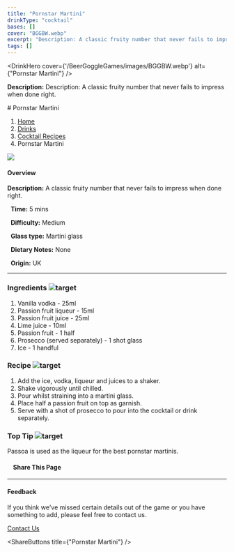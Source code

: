 ```yaml
---
title: "Pornstar Martini"
drinkType: "cocktail"
bases: []
cover: "BGGBW.webp"
excerpt: "Description: A classic fruity number that never fails to impress when done right."
tags: []
---
```



<DrinkHero
  cover={'/BeerGoggleGames/images/BGGBW.webp'}
  alt={"Pornstar Martini"}
/>

<DrinkSection title="Overview" icon="/BeerGoggleGames/images/info.webp">
<p><strong>Description:</strong> Description: A classic fruity number that never fails to impress when done right.</p>
</DrinkSection>

<DrinkSection title="Ingredients" icon="/BeerGoggleGames/images/liquor.webp">
<!-- Add ingredients -->
</DrinkSection>

<DrinkSection title="Method" icon="/BeerGoggleGames/images/question.webp">
# Pornstar Martini

1.  [Home](/)
2.  [Drinks](drinks)
3.  [Cocktail Recipes](drinks/cocktailrecipes)
4.  Pornstar Martini

![](/images/pornstar-martini.webp)

#### Overview

**Description:** A classic fruity number that never fails to impress when done right.

  **Time:** 5 mins

  **Difficulty:** Medium

  **Glass type:** Martini glass

  **Dietary Notes:** None

  **Origin:** UK

* * *

### Ingredients ![target](/images/liquor.webp)

1.  Vanilla vodka - 25ml
2.  Passion fruit liqueur - 15ml
3.  Passion fruit juice - 25ml
4.  Lime juice - 10ml
5.  Passion fruit - 1 half
6.  Prosecco (served separately) - 1 shot glass
7.  Ice - 1 handful

### Recipe ![target](/images/rules.webp)

1.  Add the ice, vodka, liqueur and juices to a shaker.
2.  Shake vigorously until chilled.
3.  Pour whilst straining into a martini glass.
4.  Place half a passion fruit on top as garnish.
5.  Serve with a shot of prosecco to pour into the cocktail or drink separately.

### Top Tip ![target](/images/lightbulb.webp)

Passoa is used as the liqueur for the best pornstar martinis.

####     Share This Page

[](https://www.facebook.com/sharer/sharer.php?u=beergogglegames.co.uk/Drinks/CocktailRecipes/pornstar-martini)[](https://www.instagram.com/direct/new/)[](https://twitter.com/intent/tweet?url=beergogglegames.co.uk/Drinks/CocktailRecipes/pornstar-martini)

* * *

#### Feedback

If you think we've missed certain details out of the game or you have something to add, please feel free to contact us.

  
  
  
[Contact Us](contact)
</DrinkSection>



<ShareButtons title={"Pornstar Martini"} />
<FeedbackCard></FeedbackCard>
